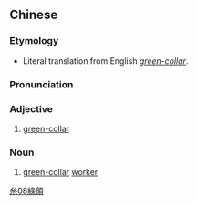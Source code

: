 {{also|绿领}}
==Chinese==
{{zh-forms|s=绿领}}

===Etymology===
* Literal translation from English ''[[green-collar]]''.

===Pronunciation===
{{zh-pron
|m=lǜlǐng
|cat=a,n
}}

===Adjective===
{{zh-adj}}

# [[green-collar]]

===Noun===
{{zh-noun|mw=個}}

# [[green-collar]] [[worker]]

[[Category:Mandarin terms derived from English|糸08綠領]]